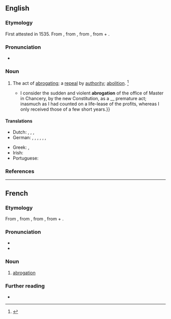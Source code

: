 ==English==

===Etymology===
First attested in 1535. From {{etyl|frm|en}} {{m|frm|abrogation}}, from {{etyl|la|en}} {{m|la|abrogātiō||repealed}}, from {{m|la|abrogo}}, from {{m|la|ab||from}} + {{m|la|rogo||ask, inquire}}.

===Pronunciation===
* {{a|US}} {{IPA|/ˌæb.ɹəˈɡeɪ.ʃn̩/|lang=en}}
*: {{rhymes|eɪʃən|lang=en}}

===Noun===
{{en-noun|~}}

# The act of [[abrogate|abrogating]]; a [[repeal]] by [[authority]]; [[abolition]]. {{defdate|First attested in the mid 16<sup>th</sup> century.}}<ref>{{R:SOED5|page=8}}</ref>
#* {{quote-book|year=1853|author=Herman Melville, Herman|title=Bartleby, the Scrivener|quoted_in=Billy Budd, Sailor and Other Stories|publisher=New York: Penguin Books|year_published=1968; reprint 1995 as ''Bartleby''|isbn=9780553212747|page=2|passage={{...}} I consider the sudden and violent '''abrogation''' of the office of Master in Chancery, by the new Constitution, as a __ premature act; inasmuch as I had counted on a life-lease of the profits, whereas I only received those of a few short years.}}

====Translations====
{{trans-top|act of abrogating}}
* Dutch: {{t+|nl|afschaffing|m}}, {{t+|nl|intrekking|m}}, {{t+|nl|opheffing|m}}, {{t|nl|ongeldigverklaring|m}}
* German: {{t+|de|Abschaffung|f}}, {{t+|de|Aufhebung|f}}, {{t+|de|Abolition|f}}, {{t|de|Niederschlagung|f}}, {{t+|de|Abrogation|f}} {{q|law}}, {{t|de|Zurücknahme|f}}, {{t+|de|Kündigung|f}}
{{trans-mid}}
* Greek: {{t+|el|ακύρωση|f|sc=Grek}}, {{t+|el|κατάργηση|f|sc=Grek}}
* Irish: {{t|ga|aisghairm|f}}
* Portuguese: {{t+|pt|ab-rogação|f}}
{{trans-bottom}}

===References===
<references/>

----

==French==

===Etymology===
From {{etyl|frm|fr}} {{m|frm|abrogation}}, from {{etyl|la|fr}} {{m|la|abrogātiō||repealed}}, from {{m|la|abrogo}}, from {{m|la|ab||from}} + {{m|la|rogo||ask, inquire}}.

===Pronunciation===
* {{fr-IPA}}
* {{audio|Fr-abrogation.ogg|Audio|lang=fr}}

===Noun===
{{fr-noun|f}}

# [[abrogation#English|abrogation]]

===Further reading===
* {{R:TLFi}}
